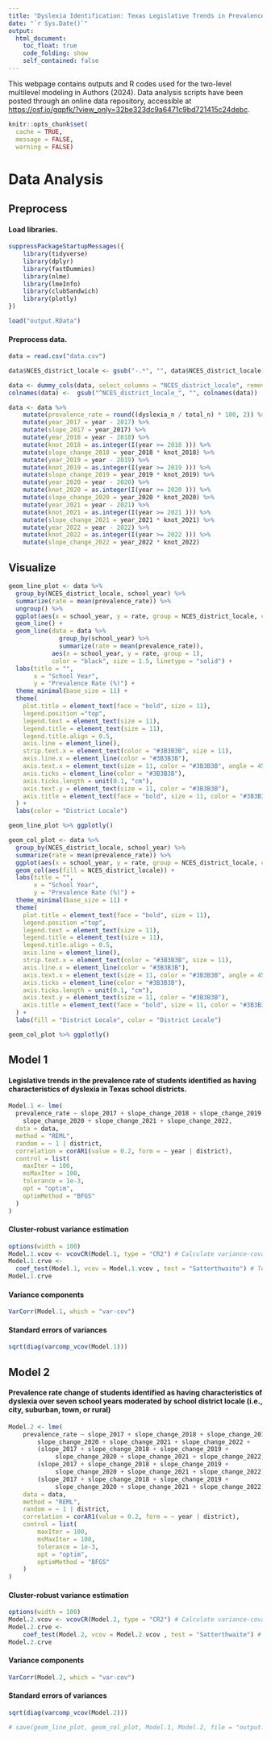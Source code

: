 ```yaml
---
title: "Dyslexia Identification: Texas Legislative Trends in Prevalence Rate of Students by School District Locale"
date: "`r Sys.Date()`"
output: 
  html_document:
    toc_float: true
    code_folding: show
    self_contained: false
---
```


This webpage contains outputs and R codes used for the two-level multilevel modeling in Authors (2024). Data analysis scripts have been posted through an online data repository, accessible at <https://osf.io/gqpfk/?view_only=32be323dc9a6471c9bd721415c24debc>.


```r
knitr::opts_chunk$set(
  cache = TRUE,
  message = FALSE, 
  warning = FALSE)
```

# Data Analysis {.tabset}

## Preprocess 

#### Load libraries.

```r
suppressPackageStartupMessages({
    library(tidyverse)
    library(dplyr)
    library(fastDummies)
    library(nlme)
    library(lmeInfo)
    library(clubSandwich)
    library(plotly)
})

load("output.RData")
```

#### Preprocess data.

```r
data = read.csv("data.csv") 

data$NCES_district_locale <- gsub("-.*", "", data$NCES_district_locale)

data <- dummy_cols(data, select_columns = "NCES_district_locale", remove_selected_columns = FALSE)
colnames(data) <-  gsub("^NCES_district_locale_", "", colnames(data))

data <- data %>% 
    mutate(prevalence_rate = round((dyslexia_n / total_n) * 100, 2)) %>%
    mutate(year_2017 = year - 2017) %>%
    mutate(slope_2017 = year_2017) %>%
    mutate(year_2018 = year - 2018) %>%
    mutate(knot_2018 = as.integer(I(year >= 2018 ))) %>%
    mutate(slope_change_2018 = year_2018 * knot_2018) %>%
    mutate(year_2019 = year - 2019) %>%
    mutate(knot_2019 = as.integer(I(year >= 2019 ))) %>%
    mutate(slope_change_2019 = year_2019 * knot_2019) %>%
    mutate(year_2020 = year - 2020) %>%
    mutate(knot_2020 = as.integer(I(year >= 2020 ))) %>%
    mutate(slope_change_2020 = year_2020 * knot_2020) %>%
    mutate(year_2021 = year - 2021) %>%
    mutate(knot_2021 = as.integer(I(year >= 2021 ))) %>%
    mutate(slope_change_2021 = year_2021 * knot_2021) %>%
    mutate(year_2022 = year - 2022) %>%
    mutate(knot_2022 = as.integer(I(year >= 2022 ))) %>%
    mutate(slope_change_2022 = year_2022 * knot_2022) 
```

## Visualize 

```r
geom_line_plot <- data %>%
  group_by(NCES_district_locale, school_year) %>%
  summarize(rate = mean(prevalence_rate)) %>%
  ungroup() %>%
  ggplot(aes(x = school_year, y = rate, group = NCES_district_locale, color = NCES_district_locale)) +
  geom_line() +
  geom_line(data = data %>%
              group_by(school_year) %>%
              summarize(rate = mean(prevalence_rate)),
            aes(x = school_year, y = rate, group = 1), 
            color = "black", size = 1.5, linetype = "solid") +
  labs(title = "",
       x = "School Year",
       y = "Prevalence Rate (%)") +
  theme_minimal(base_size = 11) +
  theme(
    plot.title = element_text(face = "bold", size = 11),
    legend.position ="top",
    legend.text = element_text(size = 11),
    legend.title = element_text(size = 11),
    legend.title.align = 0.5,
    axis.line = element_line(),          
    strip.text.x = element_text(color = "#3B3B3B", size = 11),
    axis.line.x = element_line(color = "#3B3B3B"),
    axis.text.x = element_text(size = 11, color = "#3B3B3B", angle = 45, hjust = 1),
    axis.ticks = element_line(color = "#3B3B3B"),
    axis.ticks.length = unit(0.1, "cm"),  
    axis.text.y = element_text(size = 11, color = "#3B3B3B"),
    axis.title = element_text(face = "bold", size = 11, color = "#3B3B3B")
  ) + 
  labs(color = "District Locale") 
```


```r
geom_line_plot %>% ggplotly()
```

```r
geom_col_plot <- data %>%
  group_by(NCES_district_locale, school_year) %>%
  summarize(rate = mean(prevalence_rate)) %>%
  ggplot(aes(x = school_year, y = rate, group = NCES_district_locale, color = NCES_district_locale)) +
  geom_col(aes(fill = NCES_district_locale)) + 
  labs(title = "",
       x = "School Year",
       y = "Prevalence Rate (%)") +
  theme_minimal(base_size = 11) +
  theme(
    plot.title = element_text(face = "bold", size = 11),
    legend.position ="top",
    legend.text = element_text(size = 11),
    legend.title = element_text(size = 11),
    legend.title.align = 0.5,
    axis.line = element_line(),          
    strip.text.x = element_text(color = "#3B3B3B", size = 11),
    axis.line.x = element_line(color = "#3B3B3B"),
    axis.text.x = element_text(size = 11, color = "#3B3B3B", angle = 45, hjust = 1),
    axis.ticks = element_line(color = "#3B3B3B"),
    axis.ticks.length = unit(0.1, "cm"),  
    axis.text.y = element_text(size = 11, color = "#3B3B3B"),
    axis.title = element_text(face = "bold", size = 11, color = "#3B3B3B")
  ) +
  labs(fill = "District Locale", color = "District Locale")
```


```r
geom_col_plot %>% ggplotly()
```

## Model 1

#### Legislative trends in the prevalence rate of students identified as having characteristics of dyslexia in Texas school districts.

```r
Model.1 <- lme(
  prevalence_rate ~ slope_2017 + slope_change_2018 + slope_change_2019 + 
    slope_change_2020 + slope_change_2021 + slope_change_2022, 
  data = data,
  method = "REML",
  random = ~ 1 | district,
  correlation = corAR1(value = 0.2, form = ~ year | district),
  control = list(
    maxIter = 100, 
    msMaxIter = 100, 
    tolerance = 1e-3, 
    opt = "optim",
    optimMethod = "BFGS"
  )
)
```

#### Cluster-robust variance estimation

```r
options(width = 100)
Model.1.vcov <- vcovCR(Model.1, type = "CR2") # Calculate variance-covariance matrix
Model.1.crve <-
  coef_test(Model.1, vcov = Model.1.vcov , test = "Satterthwaite") # Test regression coefficients 
Model.1.crve
```

#### Variance components

```r
VarCorr(Model.1, which = "var-cov")
```

#### Standard errors of variances

```r
sqrt(diag(varcomp_vcov(Model.1)))
```


## Model 2

#### Prevalence rate change of students identified as having characteristics of dyslexia over seven school years moderated by school district locale (i.e., city, suburban, town, or rural)

```r
Model.2 <- lme(
    prevalence_rate ~ slope_2017 + slope_change_2018 + slope_change_2019 + 
        slope_change_2020 + slope_change_2021 + slope_change_2022 +
        (slope_2017 + slope_change_2018 + slope_change_2019 + 
             slope_change_2020 + slope_change_2021 + slope_change_2022)*Suburb + 
        (slope_2017 + slope_change_2018 + slope_change_2019 + 
             slope_change_2020 + slope_change_2021 + slope_change_2022)*Town +
        (slope_2017 + slope_change_2018 + slope_change_2019 + 
             slope_change_2020 + slope_change_2021 + slope_change_2022)*Rural, 
    data = data,
    method = "REML",
    random = ~ 1 | district,
    correlation = corAR1(value = 0.2, form = ~ year | district),
    control = list(
        maxIter = 100, 
        msMaxIter = 100, 
        tolerance = 1e-3, 
        opt = "optim",
        optimMethod = "BFGS"
    )
)
```

#### Cluster-robust variance estimation

```r
options(width = 100)
Model.2.vcov <- vcovCR(Model.2, type = "CR2") # Calculate variance-covariance matrix
Model.2.crve <-
    coef_test(Model.2, vcov = Model.2.vcov , test = "Satterthwaite") # Test regression coefficients 
Model.2.crve
```

#### Variance components

```r
VarCorr(Model.2, which = "var-cov")
```

#### Standard errors of variances

```r
sqrt(diag(varcomp_vcov(Model.2)))
```

```r
# save(geom_line_plot, geom_col_plot, Model.1, Model.2, file = "output.RData")
```

